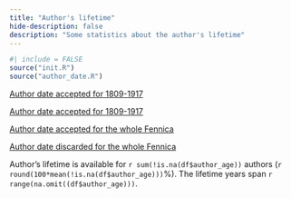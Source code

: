 ```yaml
--- 
title: "Author's lifetime"
hide-description: false
description: "Some statistics about the author's lifetime"
---
```


```r
#| include = FALSE
source("init.R")
source("author_date.R")
```
[Author date accepted for 1809-1917](dataTable/data_table.html?path=../output.tables/author_date_accepted_19.csv)

[Author date accepted for 1809-1917](dataTable/data_table.html?path=../output.tables/author_date_accepted_19.csv)

[Author date accepted for the whole Fennica](dataTable/data_table.html?path=../output.tables/author_date_accepted.csv)

[Author date discarded for the whole Fennica](dataTable/data_table.html?path=../output.tables/author_date_discarded.csv)

Author's lifetime is available for `r sum(!is.na(df$author_age))` authors (`r round(100*mean(!is.na(df$author_age)))`%). The lifetime years span `r range(na.omit((df$author_age)))`. 




